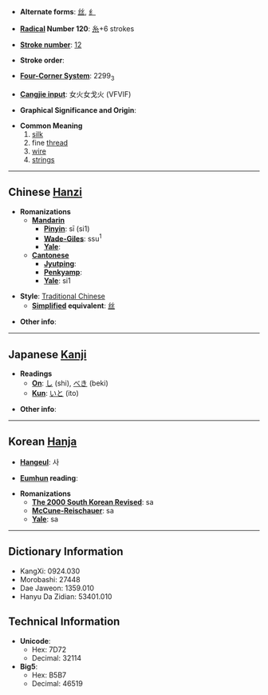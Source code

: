 * '''Alternate forms''': [[丝]], [[纟]]

* '''[[Wiktionary:Chinese radical index| Radical]] Number 120''': [[Wiktionary:Chinese radical index 糸|糸]]+6 strokes

* '''[[Wiktionary:Chinese total strokes index|Stroke number]]''': [[Wiktionary:Chinese total strokes index 12|12]]

* '''Stroke order''': 

* '''[[Wiktionary:Chinese four corner index|Four-Corner System]]''': 2299<sub>3</sub>

* '''[[Wiktionary:Chinese Cangjie index|Cangjie input]]''': 女火女戈火 (VFVIF)

* '''Graphical Significance and Origin''': 

* '''Common Meaning'''
*#[[silk]]
*# fine [[thread]]
*# [[wire]]
*# [[string]]s


----

== Chinese [[Hanzi]] ==

* '''Romanizations'''
** '''[[Mandarin]]'''
*** '''[[Pinyin]]''': sī (si1)
*** '''[[Wade-Giles]]''': ssu<sup>1</sup>
*** '''[[Yale]]''': 
** '''[[Cantonese]]'''
*** '''[[Jyutping]]''':
*** '''[[Penkyamp]]''': 
*** '''[[Yale]]''': si1

* '''Style''': [[Traditional Chinese]] 
** '''[[Simplified Chinese|Simplified]] equivalent''': [[丝]]

* '''Other info''': 

----

== Japanese [[Kanji]] ==

* '''Readings'''
** '''[[On]]''': [[し]] (shi), [[べき]] (beki)
** '''[[Kun]]''': [[いと]] (ito)

* '''Other info''':  

----

== Korean [[Hanja]] ==

* '''[[Hangeul]]''': 사

* '''[[Eumhun]] reading''': 

* '''Romanizations'''
** '''[[The 2000 South Korean Revised Romanization|The 2000 South Korean Revised]]''': sa
** '''[[McCune-Reischauer]]''': sa
** '''[[Yale]]''': sa

----

== Dictionary Information ==

* KangXi: 0924.030
* Morobashi: 27448
* Dae Jaweon: 1359.010
* Hanyu Da Zidian: 53401.010

== Technical Information ==

* '''Unicode''':
** Hex: 7D72
** Decimal: 32114
* '''Big5''':
** Hex: B5B7
** Decimal: 46519